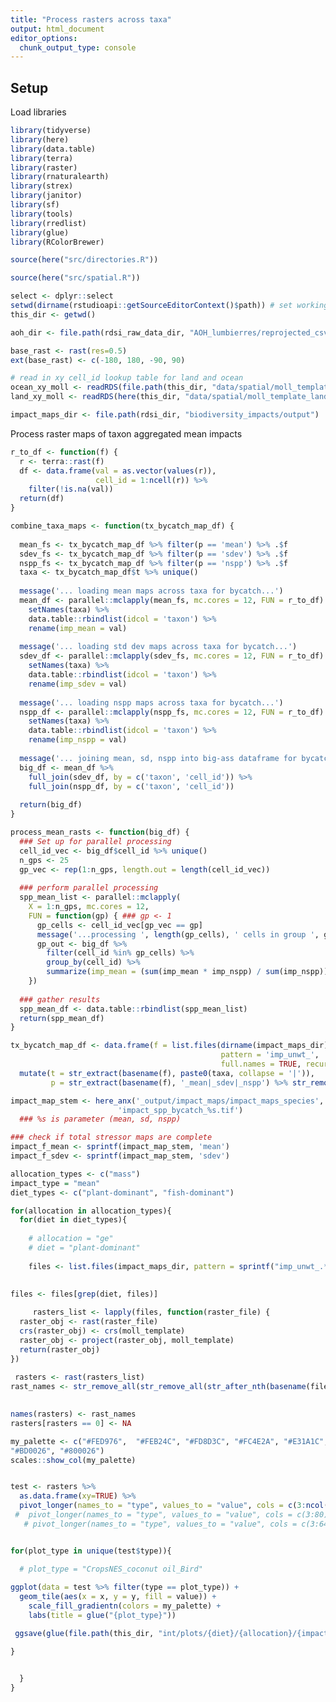 ```yaml
---
title: "Process rasters across taxa"
output: html_document
editor_options: 
  chunk_output_type: console
---
```


## Setup

Load libraries

```r

library(tidyverse)
library(here)
library(data.table)
library(terra)
library(raster)
library(rnaturalearth)
library(strex)
library(janitor)
library(sf)
library(tools)
library(rredlist)
library(glue)
library(RColorBrewer)

source(here("src/directories.R"))

source(here("src/spatial.R"))

select <- dplyr::select
setwd(dirname(rstudioapi::getSourceEditorContext()$path)) # set working directory to where this script is located
this_dir <- getwd()

aoh_dir <- file.path(rdsi_raw_data_dir, "AOH_lumbierres/reprojected_csvs/")

base_rast <- rast(res=0.5)
ext(base_rast) <- c(-180, 180, -90, 90)

# read in xy cell_id lookup table for land and ocean
ocean_xy_moll <- readRDS(file.path(this_dir, "data/spatial/moll_template_ocean_xy.rds"))
land_xy_moll <- readRDS(here(this_dir, "data/spatial/moll_template_land_xy.rds"))

impact_maps_dir <- file.path(rdsi_dir, "biodiversity_impacts/output")

```

Process raster maps of taxon aggregated mean impacts 


```r
r_to_df <- function(f) {
  r <- terra::rast(f)
  df <- data.frame(val = as.vector(values(r)),
                   cell_id = 1:ncell(r)) %>%
    filter(!is.na(val))
  return(df)
}

combine_taxa_maps <- function(tx_bycatch_map_df) {
  
  mean_fs <- tx_bycatch_map_df %>% filter(p == 'mean') %>% .$f
  sdev_fs <- tx_bycatch_map_df %>% filter(p == 'sdev') %>% .$f
  nspp_fs <- tx_bycatch_map_df %>% filter(p == 'nspp') %>% .$f
  taxa <- tx_bycatch_map_df$t %>% unique()
  
  message('... loading mean maps across taxa for bycatch...')
  mean_df <- parallel::mclapply(mean_fs, mc.cores = 12, FUN = r_to_df) %>%
    setNames(taxa) %>%
    data.table::rbindlist(idcol = 'taxon') %>%
    rename(imp_mean = val)
  
  message('... loading std dev maps across taxa for bycatch...')
  sdev_df <- parallel::mclapply(sdev_fs, mc.cores = 12, FUN = r_to_df) %>%
    setNames(taxa) %>%
    data.table::rbindlist(idcol = 'taxon') %>%
    rename(imp_sdev = val)
  
  message('... loading nspp maps across taxa for bycatch...')
  nspp_df <- parallel::mclapply(nspp_fs, mc.cores = 12, FUN = r_to_df) %>%
    setNames(taxa) %>%
    data.table::rbindlist(idcol = 'taxon') %>%
    rename(imp_nspp = val)
  
  message('... joining mean, sd, nspp into big-ass dataframe for bycatch...')
  big_df <- mean_df %>%
    full_join(sdev_df, by = c('taxon', 'cell_id')) %>%
    full_join(nspp_df, by = c('taxon', 'cell_id'))
  
  return(big_df)
}

process_mean_rasts <- function(big_df) {
  ### Set up for parallel processing
  cell_id_vec <- big_df$cell_id %>% unique()
  n_gps <- 25
  gp_vec <- rep(1:n_gps, length.out = length(cell_id_vec))
  
  ### perform parallel processing
  spp_mean_list <- parallel::mclapply(
    X = 1:n_gps, mc.cores = 12, 
    FUN = function(gp) { ### gp <- 1
      gp_cells <- cell_id_vec[gp_vec == gp]
      message('...processing ', length(gp_cells), ' cells in group ', gp, '...')
      gp_out <- big_df %>%
        filter(cell_id %in% gp_cells) %>%
        group_by(cell_id) %>%
        summarize(imp_mean = (sum(imp_mean * imp_nspp) / sum(imp_nspp)))
    })
  
  ### gather results
  spp_mean_df <- data.table::rbindlist(spp_mean_list)
  return(spp_mean_df)
}
```


```r


tx_bycatch_map_df <- data.frame(f = list.files(dirname(impact_maps_dir), 
                                               pattern = 'imp_unwt_',
                                               full.names = TRUE, recursive = TRUE)) %>%
  mutate(t = str_extract(basename(f), paste0(taxa, collapse = '|')),
         p = str_extract(basename(f), '_mean|_sdev|_nspp') %>% str_remove('_'))

impact_map_stem <- here_anx('_output/impact_maps/impact_maps_species', 
                        'impact_spp_bycatch_%s.tif')
  ### %s is parameter (mean, sd, nspp)

### check if total stressor maps are complete
impact_f_mean <- sprintf(impact_map_stem, 'mean')
impact_f_sdev <- sprintf(impact_map_stem, 'sdev')
```




```r
allocation_types <- c("mass")
impact_type = "mean"
diet_types <- c("plant-dominant", "fish-dominant")

for(allocation in allocation_types){
  for(diet in diet_types){
  
    # allocation = "ge"
    # diet = "plant-dominant"
    
    files <- list.files(impact_maps_dir, pattern = sprintf("imp_unwt_.*_%s_.*_%s\\.tif", allocation, impact_type), recursive = TRUE, full.names = TRUE)
    

files <- files[grep(diet, files)]
   
     rasters_list <- lapply(files, function(raster_file) {
  raster_obj <- rast(raster_file)
  crs(raster_obj) <- crs(moll_template)
  raster_obj <- project(raster_obj, moll_template)
  return(raster_obj)
})
     
 rasters <- rast(rasters_list)
rast_names <- str_remove_all(str_remove_all(str_after_nth(basename(files), "_", 2), paste0("_", allocation)), paste0("_", impact_type, ".tif")) 
    

names(rasters) <- rast_names
rasters[rasters == 0] <- NA

my_palette <- c("#FED976",  "#FEB24C", "#FD8D3C", "#FC4E2A", "#E31A1C",
"#BD0026", "#800026")
scales::show_col(my_palette)


test <- rasters %>% 
  as.data.frame(xy=TRUE) %>%
  pivot_longer(names_to = "type", values_to = "value", cols = c(3:ncol(.)))
 #  pivot_longer(names_to = "type", values_to = "value", cols = c(3:80))
   # pivot_longer(names_to = "type", values_to = "value", cols = c(3:64))


for(plot_type in unique(test$type)){

  # plot_type = "CropsNES_coconut oil_Bird"
  
ggplot(data = test %>% filter(type == plot_type)) +
  geom_tile(aes(x = x, y = y, fill = value)) + 
    scale_fill_gradientn(colors = my_palette) +
    labs(title = glue("{plot_type}"))

 ggsave(glue(file.path(this_dir, "int/plots/{diet}/{allocation}/{impact_type}_{plot_type}.png")), units=c("in"))

}


  }
}





```

